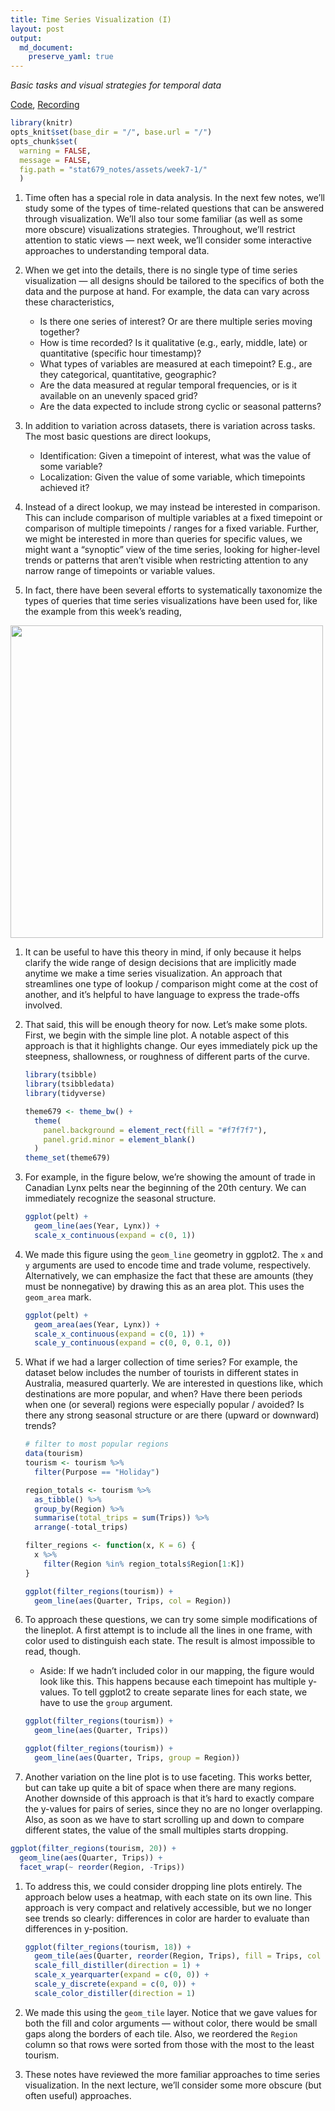 ```yaml
---
title: Time Series Visualization (I)
layout: post
output: 
  md_document:
    preserve_yaml: true
---
```


_Basic tasks and visual strategies for temporal data_

[Code](https://github.com/krisrs1128/stat679_code/blob/main/notes/week7-1.Rmd), [Recording](https://krisrs1128.github.io/stat679_notes/2022/06/01/week7-1.html)

```r
library(knitr)
opts_knit$set(base_dir = "/", base.url = "/")
opts_chunk$set(
  warning = FALSE, 
  message = FALSE,
  fig.path = "stat679_notes/assets/week7-1/"
  )
```

1. Time often has a special role in data analysis. In the next few notes, we’ll
study some of the types of time-related questions that can be answered through
visualization. We’ll also tour some familiar (as well as some more obscure)
visualizations strategies. Throughout, we’ll restrict attention to static views
— next week, we’ll consider some interactive approaches to understanding
temporal data.

1. When we get into the details, there is no single type of time series
visualization — all designs should be tailored to the specifics of both the data
and the purpose at hand. For example, the data can vary across these
characteristics,
  
  	* Is there one series of interest? Or are there multiple series moving together?
  	* How is time recorded? Is it qualitative (e.g., early, middle, late) or quantitative (specific hour timestamp)? 
  	* What types of variables are measured at each timepoint? E.g., are they categorical, quantitative, geographic?
  	* Are the data measured at regular temporal frequencies, or is it available on an unevenly spaced grid?
  	* Are the data expected to include strong cyclic or seasonal patterns?
	
1. In addition to variation across datasets, there is variation across tasks.
The most basic questions are direct lookups,

  	* Identification: Given a timepoint of interest, what was the value of some
  	variable?
  	* Localization: Given the value of some variable, which timepoints achieved
  	it?
	
1. Instead of a direct lookup, we may instead be interested in comparison. This
can include comparison of multiple variables at a fixed timepoint or comparison
of multiple timepoints / ranges for a fixed variable. Further, we might be
interested in more than queries for specific values, we might want a “synoptic”
view of the time series, looking for higher-level trends or patterns that aren’t
visible when restricting attention to any narrow range of timepoints or variable
values.

1. In fact, there have been several efforts to systematically taxonomize the
types of queries that time series visualizations have been used for, like the
example from this week's reading,

<img src="https://github.com/krisrs1128/stat679_notes/raw/main/assets/week7-1/taxonomy-ts.png" width=500/>

1. It can be useful to have this theory in mind, if only because it helps
clarify the wide range of design decisions that are implicitly made anytime we
make a time series visualization. An approach that streamlines one type of
lookup / comparison might come at the cost of another, and it’s helpful to have
language to express the trade-offs involved.

1. That said, this will be enough theory for now. Let’s make some plots. First,
we begin with the simple line plot. A notable aspect of this approach is that it
highlights change. Our eyes immediately pick up the steepness, shallowness, or
roughness of different parts of the curve.

    ```r
    library(tsibble)
    library(tsibbledata)
    library(tidyverse)
    
    theme679 <- theme_bw() +
      theme(
        panel.background = element_rect(fill = "#f7f7f7"),
        panel.grid.minor = element_blank()
      )
    theme_set(theme679)
    ```

1. For example, in the figure below, we’re showing the amount of trade in
Canadian Lynx pelts near the beginning of the 20th century. We can immediately
recognize the seasonal structure.

    ```r
    ggplot(pelt) +
      geom_line(aes(Year, Lynx)) +
      scale_x_continuous(expand = c(0, 1))
    ```

1. We made this figure using the `geom_line` geometry in ggplot2.
The `x` and `y` arguments are used to encode time and trade volume,
respectively. Alternatively, we can emphasize the fact that these are amounts
(they must be nonnegative) by drawing this as an area plot. This uses the
`geom_area` mark.

    ```r
    ggplot(pelt) +
      geom_area(aes(Year, Lynx)) +
      scale_x_continuous(expand = c(0, 1)) +
      scale_y_continuous(expand = c(0, 0, 0.1, 0)) 
    ```
  
1. What if we had a larger collection of time series? For example, the dataset
below includes the number of tourists in different states in Australia, measured
quarterly. We are interested in questions like, which destinations are more
popular, and when? Have there been periods when one (or several) regions were
especially popular / avoided? Is there any strong seasonal structure or are
there (upward or downward) trends?
    
    ```r
    # filter to most popular regions
    data(tourism)
    tourism <- tourism %>%
      filter(Purpose == "Holiday")
    
    region_totals <- tourism %>%
      as_tibble() %>%
      group_by(Region) %>%
      summarise(total_trips = sum(Trips)) %>%
      arrange(-total_trips)
    
    filter_regions <- function(x, K = 6) {
      x %>%
        filter(Region %in% region_totals$Region[1:K])
    }
    
    ggplot(filter_regions(tourism)) +
      geom_line(aes(Quarter, Trips, col = Region))
    ```
  
1. To approach these questions, we can try some simple modifications of the
lineplot. A first attempt is to include all the lines in one frame, with color
used to distinguish each state. The result is almost impossible to read, though.

    * Aside: If we hadn’t included color in our mapping, the figure would look like this. This happens because each timepoint has multiple y-values. To tell ggplot2 to create separate lines for each state, we have to use the `group` argument.
    	
    ```r
    ggplot(filter_regions(tourism)) +
      geom_line(aes(Quarter, Trips))
    
    ggplot(filter_regions(tourism)) +
      geom_line(aes(Quarter, Trips, group = Region))
    ```
      	
1. Another variation on the line plot is to use faceting. This works better, but
can take up quite a bit of space when there are many regions. Another downside
of this approach is that it’s hard to exactly compare the y-values for pairs of
series, since they no are no longer overlapping. Also, as soon as we have to
start scrolling up and down to compare different states, the value of the small
multiples starts dropping.

```r
ggplot(filter_regions(tourism, 20)) +
  geom_line(aes(Quarter, Trips)) +
  facet_wrap(~ reorder(Region, -Trips))
```

1. To address this, we could consider dropping line plots entirely. The approach
below uses a heatmap, with each state on its own line. This approach is very
compact and relatively accessible, but we no longer see trends so clearly:
differences in color are harder to evaluate than differences in y-position.

    ```r
    ggplot(filter_regions(tourism, 18)) +
      geom_tile(aes(Quarter, reorder(Region, Trips), fill = Trips, col = Trips)) +
      scale_fill_distiller(direction = 1) +
      scale_x_yearquarter(expand = c(0, 0)) +
      scale_y_discrete(expand = c(0, 0)) +
      scale_color_distiller(direction = 1)
    ```
    
1. We made this using the `geom_tile` layer. Notice that we gave values for both
the fill and color arguments — without color, there would be small gaps along
the borders of each tile. Also, we reordered the `Region` column so that rows
were sorted from those with the most to the least tourism.

1. These notes have reviewed the more familiar approaches to time series
visualization. In the next lecture, we’ll consider some more obscure (but often
useful) approaches.
